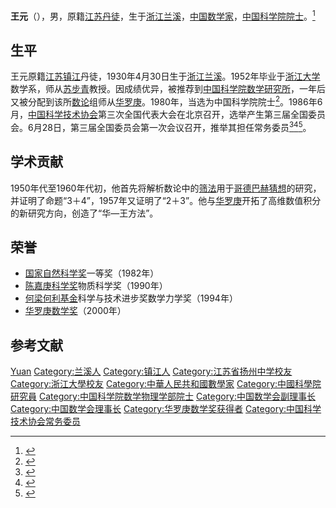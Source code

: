 {{Otheruses|other=名为王元的其他人物|王元}}
{{Infobox scientist
| name              = 王元
| image             =<!--(filename only)-->
|籍貫       = 江苏丹徒
| caption           = 
| birth_date        = {{birth date|1930|4|30|}}
| birth_place       = {{flag|Republic of China (1912–1949)|1928}}[[浙江省_(中華民國)|浙江省]][[兰溪县|兰溪县]]
| death_date        =  {{death date and age|2021|5|14|1930|4|30}}
| death_place       = {{PRC}}[[北京市|北京市]]
| nationality       = {{PRC}}
| fields            = [[数学|数学]]
| workplaces        = [[中国科学院|中国科学院]]
| alma_mater        = [[浙江大学|浙江大学]]
| doctoral_advisor  = [[华罗庚|华罗庚]]
| doctoral_students = 
| known_for         = [[数论|数论]]（[[堆垒数论|堆垒数论]]，[[代数数论|代数数论]]，[[解析数论|解析数论]]）， [[数学史|数学史]]，[[数值分析|数值分析]]，[[试验设计|试验设计]]
| awards            =
| influenced        = [[方开泰|方开泰]]、[[张寿武|张寿武]]
}}
'''王元'''（{{bd|1930年|4月30日|2021年|5月14日|catIdx=Wang}}），男，原籍[[江苏|江苏]][[丹徒|丹徒]]，生于[[浙江|浙江]][[兰溪|兰溪]]，[[中华人民共和国|中国]][[数学家|数学家]]，[[中国科学院院士|中国科学院院士]]。<ref>{{Cite web|title=悼念！著名数学家王元院士逝世，曾研究哥德巴赫猜想取得卓越成果|url=http://news.sciencenet.cn/htmlnews/2021/5/457566.shtm|access-date=2021-05-14|work=科学网|archive-date=2021-05-17|archive-url=https://web.archive.org/web/20210517151107/http://news.sciencenet.cn/htmlnews/2021/5/457566.shtm|dead-url=no}}</ref>

== 生平 ==
王元原籍[[江苏|江苏]][[镇江|镇江]]丹徒，1930年4月30日生于[[浙江|浙江]][[兰溪|兰溪]]。1952年毕业于[[浙江大学|浙江大学]]数学系，师从[[苏步青|苏步青]]教授。因成绩优异，被推荐到[[中国科学院数学研究所|中国科学院数学研究所]]，一年后又被分配到该所[[数论|数论]]组师从[[华罗庚|华罗庚]]。1980年，当选为中国科学院院士<ref>{{cite web |url=http://sourcedb.amss.cas.cn/zw/zjrck/200907/t20090713_2065578.html |title=王元 |publisher=中国科学院数学与系统科学研究院 |date=2009-07-13 |accessdate=2013-03-09 |archive-date=2012-08-17 |archive-url=https://web.archive.org/web/20120817012718/http://sourcedb.amss.cas.cn/zw/zjrck/200907/t20090713_2065578.html |dead-url=no }}</ref>。1986年6月，[[中国科学技术协会|中国科学技术协会]]第三次全国代表大会在北京召开，选举产生第三届全国委员会。6月28日，第三届全国委员会第一次会议召开，推举其担任常务委员<ref>{{Cite book|title=中国科学技术协会第三次全国代表大会文件汇编|last=[[中国科协研究室|中国科协研究室]]编|publisher=中国科协研究室|pages=94-96}}</ref><ref>{{Cite book|title=中国共产党组织史资料 附卷4 中华人民共和国群众团体组织 1949.10-1997.9|last=[[中共中央组织部|中共中央组织部]]，中共中央党史研究室，中央档案馆|publisher=[[中共党史出版社|中共党史出版社]]|year=2000|isbn=7-80136-318-3|location=北京|pages=408}}</ref><ref>{{Cite book|title=当代中国科学技术发展史|last=陈建新等主编|publisher=[[湖北教育出版社|湖北教育出版社]]|year=1994.10|isbn=7-5351-1355-9|pages=609|location=武汉}}</ref>。

== 学术贡献 ==
1950年代至1960年代初，他首先将解析数论中的[[筛法|筛法]]用于[[哥德巴赫猜想|哥德巴赫猜想]]的研究，并证明了命题“3＋4”，1957年又证明了“2＋3”。他与[[华罗庚|华罗庚]]开拓了高维数值积分的新研究方向，创造了“华—王方法”。

== 荣誉 ==
* [[国家自然科学奖|国家自然科学奖]]一等奖（1982年）
* [[陈嘉庚科学奖|陈嘉庚科学奖]]物质科学奖（1990年）
* [[何梁何利基金|何梁何利基金]]科学与技术进步奖数学力学奖（1994年）
* [[华罗庚数学奖|华罗庚数学奖]]（2000年）

== 参考文献 ==
{{reflist}}

{{中国科学院数学物理学部院士}}
{{华罗庚数学奖}}
{{中国数学史}}
{{Navboxes 
| title  = 王元在[[中国数学会|中国数学会]]的职务
| list1  =
{{中国数学会第四届理事会}}
{{中国数学会第五届理事会}}
}}

{{Authority control}}
{{DEFAULTSORT:Wang yuan}}
[[Category:王姓|Yuan]]
[[Category:兰溪人|Category:兰溪人]]
[[Category:镇江人|Category:镇江人]]
[[Category:江苏省扬州中学校友|Category:江苏省扬州中学校友]]
[[Category:浙江大學校友|Category:浙江大學校友]]
[[Category:中華人民共和國數學家|Category:中華人民共和國數學家]]
[[Category:中國科學院研究員|Category:中國科學院研究員]]
[[Category:中国科学院数学物理学部院士|Category:中国科学院数学物理学部院士]]
[[Category:中国数学会副理事长|Category:中国数学会副理事长]]
[[Category:中国数学会理事长|Category:中国数学会理事长]]
[[Category:华罗庚数学奖获得者|Category:华罗庚数学奖获得者]]
[[Category:中国科学技术协会常务委员|Category:中国科学技术协会常务委员]]